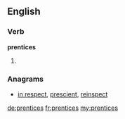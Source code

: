 ==English==

===Verb===
'''prentices'''

# {{third-person singular of|[[prentice]]}}

===Anagrams===
* [[in respect#English|in respect]], [[prescient#English|prescient]], [[reinspect#English|reinspect]]

[[de:prentices]]
[[fr:prentices]]
[[my:prentices]]